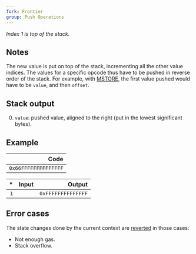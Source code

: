 ```yaml
---
fork: Frontier
group: Push Operations
---
```


*Index 1 is top of the stack.*

## Notes

The new value is put on top of the stack, incrementing all the other value indices. The values for a specific opcode thus have to be pushed in reverse order of the stack. For example, with [MSTORE](/#52), the first value pushed would have to be `value`, and then `offset`.

## Stack output

0. `value`: pushed value, aligned to the right (put in the lowest significant bytes).

## Example

| Code |
|-----:|
| `0x66FFFFFFFFFFFFFF` |

| * | Input | Output |
|--:|------:|-------:|
| `1` | | `0xFFFFFFFFFFFFFF` |

## Error cases

The state changes done by the current context are [reverted](#FD) in those cases:
- Not enough gas.
- Stack overflow.
